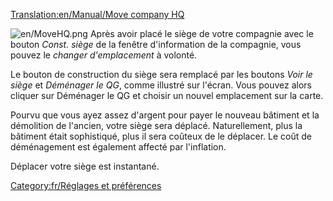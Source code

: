 [[Translation:en/Manual/Move company HQ]]


[[File:en/MoveHQ.png|right]]
Après avoir placé le siège de votre compagnie avec le bouton ''Const. siège'' de la fenêtre d'information de la compagnie, vous pouvez le ''changer d'emplacement'' à volonté.

Le bouton de construction du siège sera remplacé par les boutons ''Voir le siège'' et ''Déménager le QG'', comme illustré sur l'écran. Vous pouvez alors cliquer sur Déménager le QG et choisir un nouvel emplacement sur la carte.

Pourvu que vous ayez assez d'argent pour payer le nouveau bâtiment et la démolition de l'ancien, votre siège sera déplacé. Naturellement, plus la bâtiment était sophistiqué, plus il sera coûteux de le déplacer. Le coût de déménagement est également affecté par l'inflation.

Déplacer votre siège est instantané.

[[Category:fr/Réglages et préférences]]